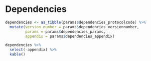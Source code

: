 # Dependencies

<!--
Hier niets invullen.
Indien er dependencies zijn deze invullen in de yaml sectie van index.Rmd
-->


```r
dependencies <- as_tibble(params$dependencies_protocolcode) %>%
  mutate(version_number = params$dependencies_versionnumber,
         params = params$dependencies_params,
         appendix = params$dependencies_appendix)

dependencies %>%
  select(-appendix) %>%
  kable()
```
